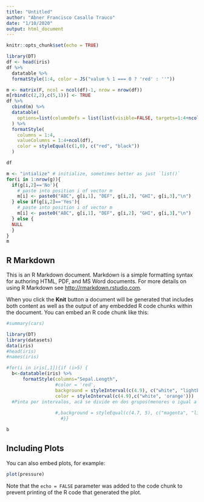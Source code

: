 ```yaml
---
title: "Untitled"
author: "Abner Francisco Casallo Trauco"
date: "1/10/2020"
output: html_document
---
```


```r
knitr::opts_chunk$set(echo = TRUE)

library(DT)
df <- head(iris)
df %>% 
  datatable %>% 
  formatStyle(1:4, color = JS("value % 1 === 0 ? 'red' : ''"))

m <- matrix(F, ncol = ncol(df)-1, nrow = nrow(df))
m[rbind(c(2,2),c(5,1))] <- TRUE
df %>% 
  cbind(m) %>% 
  datatable(
    options=list(columnDefs = list(list(visible=FALSE, targets=1:4+ncol(df)))),
  ) %>% 
  formatStyle(
    columns = 1:4, 
    valueColumns = 1:4+ncol(df), 
    color = styleEqual(c(1,0), c("red", "black"))
  )

df

m <- "intialize" # initialize, sometimes better as just `list()`
for(i in 1:nrow(g)){
  if(g[i,2]=='No'){
    # paste into position i of vector m
    m[i] <- paste0("ABC", g[i,1], "DEF", g[i,2], "GHI", g[i,3],"\n") 
  } else if(g[i,2]=='Yes'){
    # paste into position i of vector m
    m[i] <- paste0("ABC", g[i,1], "DEF", g[i,2], "GHI", g[i,3],"\n")
  } else {
  NULL
  }
}
m
```

## R Markdown

This is an R Markdown document. Markdown is a simple formatting syntax for authoring HTML, PDF, and MS Word documents. For more details on using R Markdown see <http://rmarkdown.rstudio.com>.

When you click the **Knit** button a document will be generated that includes both content as well as the output of any embedded R code chunks within the document. You can embed an R code chunk like this:

```r
#summary(cars)

library(DT)
library(datasets)
data(iris)
#head(iris)
#names(iris)

#for(i in iris[,1]){if (i>5) { 
  b<-datatable(iris) %>%
      formatStyle(columns="Sepal.Length", 
                  #color = 'red', 
                  background = styleInterval(c(4.9), c("white", "lightblue")),
                  color = styleInterval(c(4.9),c("white", 'orange')))
  #Pinta por intervalos, acá se divide en dos grupos(menores o igual a 4.9 y mayores a 4.9), se podría dividir en 3 o más...
  
                  #,background = styleEqual(c(4.7, 5), c("magenta", "lightblue"))) n        #Pinta valores específicos
                    #}}

b

```

## Including Plots

You can also embed plots, for example:

```r
plot(pressure)
```

Note that the `echo = FALSE` parameter was added to the code chunk to prevent printing of the R code that generated the plot.

